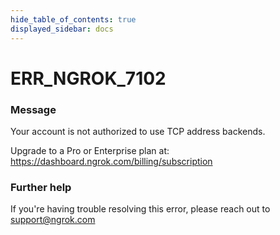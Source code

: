```yaml
---
hide_table_of_contents: true
displayed_sidebar: docs
---
```



# ERR_NGROK_7102

### Message

Your account is not authorized to use TCP address backends.

Upgrade to a Pro or Enterprise plan at: https://dashboard.ngrok.com/billing/subscription

<ErrorDetails error="err_ngrok_7102" />

### Further help

If you're having trouble resolving this error, please reach out to [support@ngrok.com](mailto:support@ngrok.com?subject=Help%20with%20ERR_NGROK_7102)
